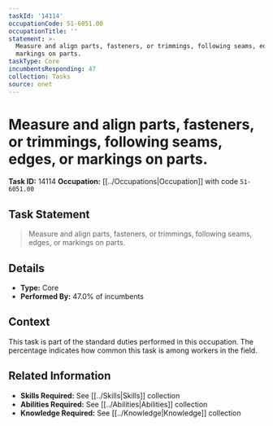 ```yaml
---
taskId: '14114'
occupationCode: 51-6051.00
occupationTitle: ''
statement: >-
  Measure and align parts, fasteners, or trimmings, following seams, edges, or
  markings on parts.
taskType: Core
incumbentsResponding: 47
collection: Tasks
source: onet
---
```

# Measure and align parts, fasteners, or trimmings, following seams, edges, or markings on parts.

**Task ID:** 14114
**Occupation:** [[../Occupations|Occupation]] with code `51-6051.00`

## Task Statement

> Measure and align parts, fasteners, or trimmings, following seams, edges, or markings on parts.

## Details

- **Type:** Core
- **Performed By:** 47.0% of incumbents

## Context

This task is part of the standard duties performed in this occupation. The percentage indicates how common this task is among workers in the field.

## Related Information

- **Skills Required:** See [[../Skills|Skills]] collection
- **Abilities Required:** See [[../Abilities|Abilities]] collection
- **Knowledge Required:** See [[../Knowledge|Knowledge]] collection
